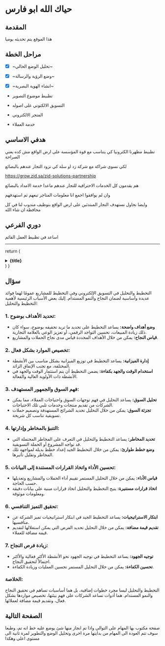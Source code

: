 # حياك الله ابو فارس

## المقدمة

 
<Callout type="info" emoji="ℹ️">
هذا الموقع يتم تحديثه يوميا 
</Callout>


## مراحل الخطة

- [x] ~تحليل الوضع الحالي~

- [x] ~وضع الرؤية والرسالة~

- [x] ~انشاء الهوية البصرية~

- تظبيط موضوع التصوير

- التسويق الالكتوني على اصوله

- المتجر الالكتروني

- خدمة العملاء

## هدفي الاساسي

تظبيط مظهرنا الكترونيا كي يتناسب مع قوة المؤسسة على ارض الواقع مش كده يعني الصراحة

لكي نسوي شراكة مع شركة زد او سلة كي نزود التجار عندهم بالبضائع 

https://grow.zid.sa/zid-solutions-partnership

هم يقدمون كل الخدمات الاحترافية للتجار عندهم ماعدا خدمة الامداد بالبضائع

وان لم يوافقوا اجمع انا معلومات المتاجر تبعهم ثم استهدفهم

وايضا نحاول نستهدف التجار المبتدئين على ارض الواقع بتوظيف مندوب لنا في كل محافظة ان شاء الله


## دوري الفرعي 

اساعد في تظبيط العمل القائم

---

  return (
    <details
      closed
      className="last-of-type:mb-0 rounded-lg bg-neutral-50 dark:bg-neutral-800 p-2 mt-4"
    >
      <summary>
        <strong className="text-lg">{title}</strong>
      </summary>
      <div className="nx-p-2">{children}</div>
    </details>
  )
}


## سؤال

<FAQBox title=" لماذا كل هذا التخطيط والتحليل ما فائدته؟ ">

 التخطيط والتحليل في التسويق الإلكتروني وفي التخطيط للمشاريع عمومًا لهما فوائد عديدة وأساسية لضمان النجاح والنمو المستدام. إليك بعض الأسباب الرئيسية لأهمية التخطيط والتحليل:

### **1. تحديد الأهداف بوضوح:**
- **وضع أهداف واضحة:** يساعد التخطيط على تحديد ما تريد تحقيقه بوضوح، سواء كان ذلك زيادة المبيعات، تحسين التواجد الرقمي، أو تعزيز الوعي بالعلامة التجارية.
- **قياس النجاح:** يمكن من خلال الأهداف المحددة قياس مدى نجاح الحملات والمشاريع.

### **2. تخصيص الموارد بشكل فعال:**
- **إدارة الميزانية:** يساعد التخطيط في توزيع الميزانية بشكل مناسب بين الأنشطة المختلفة، مع تجنب الإنفاق الزائد.
- **استخدام الوقت والجهد بكفاءة:** يضمن التخطيط أن يتم استثمار الوقت والجهد في الأنشطة ذات الأولوية العالية والفعالة.

### **3. فهم السوق والجمهور المستهدف:**
- **تحليل السوق:** يساعد التحليل في فهم توجهات السوق واحتياجات العملاء، مما يمكن الشركات من تقديم منتجات وخدمات تلبي تلك الاحتياجات.
- **تجزئة السوق:** يمكن من خلال التحليل تحديد الشرائح المستهدفة وتصميم حملات تسويقية تناسب كل شريحة.

### **4. التنبؤ بالمخاطر وإدارتها:**
- **تحديد المخاطر:** يساعد التخطيط والتحليل في التعرف على المخاطر المحتملة التي قد تواجه المشروع أو الحملة التسويقية.
- **وضع خطط طوارئ:** يمكن من خلال التخطيط الجيد إعداد خطط بديلة لمواجهة تلك المخاطر وتقليل تأثيرها.

### **5. تحسين الأداء واتخاذ القرارات المستندة إلى البيانات:**
- **قياس الأداء:** يمكن من خلال التحليل المستمر تقييم أداء الحملات والمشاريع وتعديلها حسب الحاجة.
- **اتخاذ قرارات مستنيرة:** يتيح التخطيط والتحليل اتخاذ قرارات مبنية على بيانات دقيقة ومعلومات موثوقة.

### **6. تحقيق التميز التنافسي:**
- **ابتكار الاستراتيجيات:** يساعد التخطيط الجيد في ابتكار استراتيجيات تميز الشركة عن منافسيها.
- **تقديم قيمة مضافة:** يمكن من خلال التحليل تحديد الفرص التي يمكن استغلالها لتقديم قيمة مضافة للعملاء.

### **7. زيادة فرص النجاح:**
- **توجيه الجهود:** يساعد التخطيط في توجيه الجهود نحو الأنشطة الأكثر فعالية والأكثر احتمالاً لتحقيق النجاح.
- **تحسين الكفاءة:** يمكن من خلال التحليل المستمر تحسين العمليات وزيادة الكفاءة.

### **الخلاصة:**
التخطيط والتحليل ليسا مجرد خطوات إضافية، بل هما أساسيات تساهم في تحقيق النجاح والنمو المستدام. هما أدوات تساعد الشركات على فهم بيئتها، تخصيص مواردها بشكل فعال، وتقديم قيمة مضافة لعملائها.




</FAQBox>




## الصفحة التالية

صفحة مكتوب بها المهام على التوالي واذا تم انجاز منها شئ يوضع عليه خط انه تم، وطبعا سوف تتم العودة الى المهام من بدايتها مرة اخرى وتحليل الوضع والتطوير لمرة ثانية الى مستوى اعلى وهكذا 


